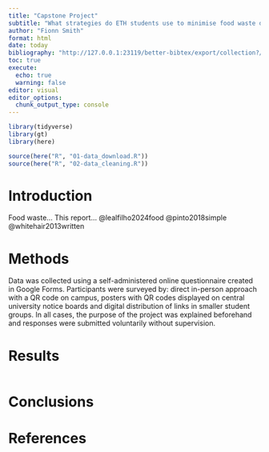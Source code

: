 ```yaml
---
title: "Capstone Project"
subtitle: "What strategies do ETH students use to minimise food waste during weekday lunches?"
author: "Fionn Smith"
format: html
date: today
bibliography: "http://127.0.0.1:23119/better-bibtex/export/collection?/2/TheDeathrae.bibtex"
toc: true
execute: 
  echo: true
  warning: false
editor: visual
editor_options: 
  chunk_output_type: console
---
```


```r
library(tidyverse)
library(gt)
library(here)

source(here("R", "01-data_download.R"))
source(here("R", "02-data_cleaning.R"))

```

# Introduction

Food waste... This report... @lealfilho2024food @pinto2018simple @whitehair2013written

# Methods

Data was collected using a self-administered online questionnaire created in Google Forms. Participants were surveyed by: direct in-person approach with a QR code on campus, posters with QR codes displayed on central university notice boards and digital distribution of links in smaller student groups. In all cases, the purpose of the project was explained beforehand and responses were submitted voluntarily without supervision.

# Results

```r

```

# Conclusions

# References
